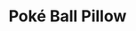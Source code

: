 ---
title: "Poké Ball Pillow"
meta_title: "Poké Ball Pillow craft"
description: "Craft de Poké Ball Pillow"
rank: "s"
draft: false
name: "Poké Ball Pillow"
recipe_img: "https://wiki.pokexgames.com/images/4/4b/Pok%C3%A9_Ball_Pillow.png"
level: 103
craft_time: 3600
result: 1
value_npc: 1
ingredients:
  - name: "Drawing Clipboards"
    quantity: 5
    item_img: "https://wiki.pokexgames.com/images/3/36/Drawing_Clipboard.png"
    value_npc: 1
  - name: "Elefish Fin"
    quantity: 4
    item_img: "https://wiki.pokexgames.com/images/1/1f/Elefish_Fin.png"
    value_npc: 1
  - name: "Corrupted Pot Of Moss Bug"
    quantity: 3
    item_img: "https://wiki.pokexgames.com/images/b/b7/Corrupted_Pot_Of_Moss_Bug.gif"
    value_npc: 1
  - name: "White Hair"
    quantity: 1
    item_img: "https://wiki.pokexgames.com/images/f/f7/White_Hair.png"
    value_npc: 1
---